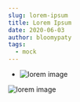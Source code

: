 ```yaml
---
slug: lorem-ipsum
title: Lorem Ipsum
date: 2020-06-03
author: bloomypaty
tags:
  - mock
---
```



* ![lorem image](/images/600x300.png "lorem image")

![lorem image](/images/600x300.png "lorem image")